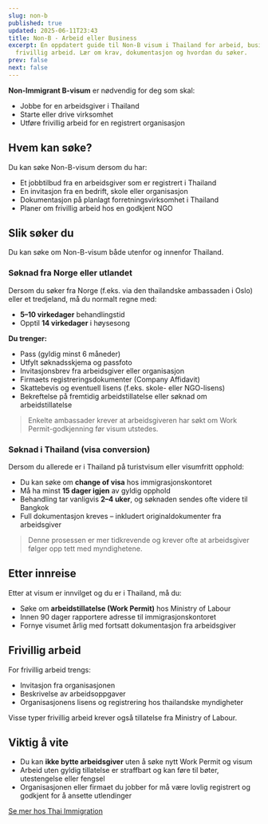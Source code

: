 ```yaml
---
slug: non-b
published: true
updated: 2025-06-11T23:43
title: Non-B - Arbeid eller Business
excerpt: En oppdatert guide til Non-B visum i Thailand for arbeid, business og
  frivillig arbeid. Lær om krav, dokumentasjon og hvordan du søker.
prev: false
next: false
---
```


**Non-Immigrant B-visum** er nødvendig for deg som skal:

- Jobbe for en arbeidsgiver i Thailand
- Starte eller drive virksomhet
- Utføre frivillig arbeid for en registrert organisasjon

## Hvem kan søke?

Du kan søke Non-B-visum dersom du har:

- Et jobbtilbud fra en arbeidsgiver som er registrert i Thailand
- En invitasjon fra en bedrift, skole eller organisasjon
- Dokumentasjon på planlagt forretningsvirksomhet i Thailand
- Planer om frivillig arbeid hos en godkjent NGO

## Slik søker du

Du kan søke om Non-B-visum både utenfor og innenfor Thailand.

### Søknad fra Norge eller utlandet

Dersom du søker fra Norge (f.eks. via den thailandske ambassaden i Oslo) eller et tredjeland, må du normalt regne med:

- **5–10 virkedager** behandlingstid
- Opptil **14 virkedager** i høysesong

**Du trenger:**

- Pass (gyldig minst 6 måneder)
- Utfylt søknadsskjema og passfoto
- Invitasjonsbrev fra arbeidsgiver eller organisasjon
- Firmaets registreringsdokumenter (Company Affidavit)
- Skattebevis og eventuell lisens (f.eks. skole- eller NGO-lisens)
- Bekreftelse på fremtidig arbeidstillatelse eller søknad om arbeidstillatelse

> Enkelte ambassader krever at arbeidsgiveren har søkt om Work Permit-godkjenning før visum utstedes.

### Søknad i Thailand (visa conversion)

Dersom du allerede er i Thailand på turistvisum eller visumfritt opphold:

- Du kan søke om **change of visa** hos immigrasjonskontoret
- Må ha minst **15 dager igjen** av gyldig opphold
- Behandling tar vanligvis **2–4 uker**, og søknaden sendes ofte videre til Bangkok
- Full dokumentasjon kreves – inkludert originaldokumenter fra arbeidsgiver

> Denne prosessen er mer tidkrevende og krever ofte at arbeidsgiver følger opp tett med myndighetene.

## Etter innreise

Etter at visum er innvilget og du er i Thailand, må du:

- Søke om **arbeidstillatelse (Work Permit)** hos Ministry of Labour
- Innen 90 dager rapportere adresse til immigrasjonskontoret
- Fornye visumet årlig med fortsatt dokumentasjon fra arbeidsgiver

## Frivillig arbeid

For frivillig arbeid trengs:

- Invitasjon fra organisasjonen
- Beskrivelse av arbeidsoppgaver
- Organisasjonens lisens og registrering hos thailandske myndigheter

Visse typer frivillig arbeid krever også tillatelse fra Ministry of Labour.

## Viktig å vite

- Du kan **ikke bytte arbeidsgiver** uten å søke nytt Work Permit og visum
- Arbeid uten gyldig tillatelse er straffbart og kan føre til bøter, utestengelse eller fengsel
- Organisasjonen eller firmaet du jobber for må være lovlig registrert og godkjent for å ansette utlendinger

[Se mer hos Thai Immigration](https://www.immigration.go.th/)
